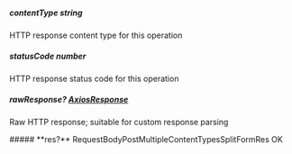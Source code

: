 
##### **contentType** string
HTTP response content type for this operation

##### **statusCode** number
HTTP response status code for this operation

##### **rawResponse?** [AxiosResponse](https://axios-http.com/docs/res_schema)
Raw HTTP response; suitable for custom response parsing

<Collapsible>
    ##### **res?** RequestBodyPostMultipleContentTypesSplitFormRes
    OK
    <Collapsible.Break/>
    <RequestBodyPostMultipleContentTypesSplitFormRes/>
</Collapsible>


